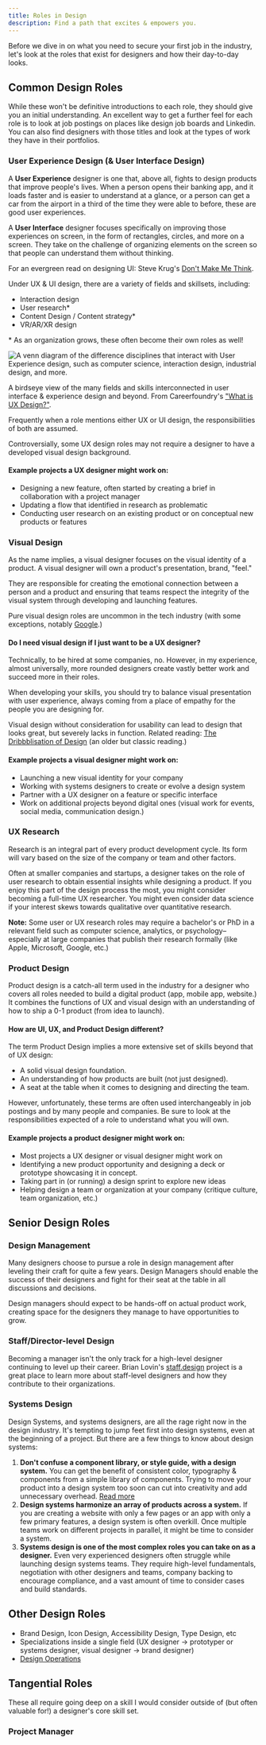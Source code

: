 ```yaml
---
title: Roles in Design
description: Find a path that excites & empowers you.
---
```


Before we dive in on what you need to secure your first job in the industry, let's look at the roles that exist for designers and how their day-to-day looks.

## Common Design Roles

While these won't be definitive introductions to each role, they should give you an initial understanding. An excellent way to get a further feel for each role is to look at job postings on places like design job boards and Linkedin. You can also find designers with those titles and look at the types of work they have in their portfolios.

### User Experience Design (& User Interface Design)

A **User Experience** designer is one that, above all, fights to design products that improve people's lives. When a person opens their banking app, and it loads faster and is easier to understand at a glance, or a person can get a car from the airport in a third of the time they were able to before, these are good user experiences.

A **User Interface** designer focuses specifically on improving those experiences on screen, in the form of rectangles, circles, and more on a screen. They take on the challenge of organizing elements on the screen so that people can understand them without thinking.

For an evergreen read on designing UI: Steve Krug's [Don't Make Me Think](https://sensible.com/dont-make-me-think/).

Under UX & UI design, there are a variety of fields and skillsets, including:

- Interaction design
- User research\*
- Content Design / Content strategy\*
- VR/AR/XR design

\* As an organization grows, these often become their own roles as well!

![A venn diagram of the difference disciplines that interact with User Experience design, such as computer science, interaction design, industrial design, and more.](~/assets/img/ux-disciplines-map.png)

A birdseye view of the many fields and skills interconnected in user interface & experience design and beyond. From Careerfoundry's ["What is UX Design?"](https://careerfoundry.com/en/blog/ux-design/what-is-user-experience-ux-design-everything-you-need-to-know-to-get-started/).

Frequently when a role mentions either UX or UI design, the responsibilities of both are assumed.

Controversially, some UX design roles may not require a designer to have a developed visual design background.

#### Example projects a UX designer might work on:

- Designing a new feature, often started by creating a brief in collaboration with a project manager
- Updating a flow that identified in research as problematic
- Conducting user research on an existing product or on conceptual new products or features

### Visual Design

As the name implies, a visual designer focuses on the visual identity of a product. A visual designer will own a product's presentation, brand, "feel."

They are responsible for creating the emotional connection between a person and a product and ensuring that teams respect the integrity of the visual system through developing and launching features.

Pure visual design roles are uncommon in the tech industry (with some exceptions, notably [Google](https://design.google/jobs/visual-designer/).)

#### Do I need visual design if I just want to be a UX designer?

Technically, to be hired at some companies, no. However, in my experience, almost universally, more rounded designers create vastly better work and succeed more in their roles.

When developing your skills, you should try to balance visual presentation with user experience, always coming from a place of empathy for the people you are designing for.

Visual design without consideration for usability can lead to design that looks great, but severely lacks in function. Related reading: [The Dribbblisation of Design](https://www.intercom.com/blog/the-dribbblisation-of-design/) (an older but classic reading.)

#### Example projects a visual designer might work on:

- Launching a new visual identity for your company
- Working with systems designers to create or evolve a design system
- Partner with a UX designer on a feature or specific interface
- Work on additional projects beyond digital ones (visual work for events, social media, communication design.)

### UX Research

Research is an integral part of every product development cycle. Its form will vary based on the size of the company or team and other factors.

Often at smaller companies and startups, a designer takes on the role of user research to obtain essential insights while designing a product. If you enjoy this part of the design process the most, you might consider becoming a full-time UX researcher. You might even consider data science if your interest skews towards qualitative over quantitative research.

**Note:** Some user or UX research roles may require a bachelor's or PhD in a relevant field such as computer science, analytics, or psychology–especially at large companies that publish their research formally (like Apple, Microsoft, Google, etc.)

### Product Design

Product design is a catch-all term used in the industry for a designer
who covers all roles needed to build a digital product (app, mobile
app, website.) It combines the functions of UX and visual design with
an understanding of how to ship a 0-1 product (from idea to launch).

#### How are UI, UX, and Product Design different?

The term Product Design implies a more extensive set of skills beyond that of UX design:

- A solid visual design foundation.
- An understanding of how products are built (not just designed).
- A seat at the table when it comes to designing and directing the team.

However, unfortunately, these terms are often used interchangeably in job postings and by many people and companies. Be sure to look at the responsibilities expected of a role to understand what you will own.

#### Example projects a product designer might work on:

- Most projects a UX designer or visual designer might work on
- Identifying a new product opportunity and designing a deck or prototype showcasing it in concept.
- Taking part in (or running) a design sprint to explore new ideas
- Helping design a team or organization at your company (critique culture, team organization, etc.)

## Senior Design Roles

### Design Management

Many designers choose to pursue a role in design management after leveling their craft for quite a few years. Design Managers should enable the success of their designers and fight for their seat at the table in all discussions and decisions.

Design managers should expect to be hands-off on actual product work, creating space for the designers they manage to have opportunities to grow.

### Staff/Director-level Design

Becoming a manager isn't the only track for a high-level designer continuing to level up their career. Brian Lovin's [staff.design](https://staff.design/) project is a great place to learn more about staff-level designers and how they contribute to their organizations.

### Systems Design

Design Systems, and systems designers, are all the rage right now in
the design industry. It's tempting to jump feet first into design
systems, even at the beginning of a project. But there are a few
things to know about design systems:

1.  **Don't confuse a component library, or style guide, with a design system.** You can get the benefit of consistent color, typography & components from a simple library of components. Trying to move your product into a design system too soon can cut into creativity and add unnecessary overhead. [Read more](https://www.uxpin.com/studio/blog/design-systems-vs-pattern-libraries-vs-style-guides-whats-difference/)
2.  **Design systems harmonize an array of products across a system.** If you are creating a website with only a few pages or an app with only a few primary features, a design system is often overkill. Once multiple teams work on different projects in parallel, it might be time to consider a system.
3.  **Systems design is one of the most complex roles you can take on as a designer.** Even very experienced designers often struggle while launching design systems teams. They require high-level fundamentals, negotiation with other designers and teams, company backing to encourage compliance, and a vast amount of time to consider cases and build standards.

## Other Design Roles

- Brand Design, Icon Design, Accessibility Design, Type Design, etc
- Specializations inside a single field (UX designer -> prototyper or systems designer, visual designer -> brand designer)
- [Design Operations](https://www.nngroup.com/articles/design-operations-101/)

## Tangential Roles

These all require going deep on a skill I would consider outside of (but often valuable for!) a designer's core skill set.

### Project Manager


